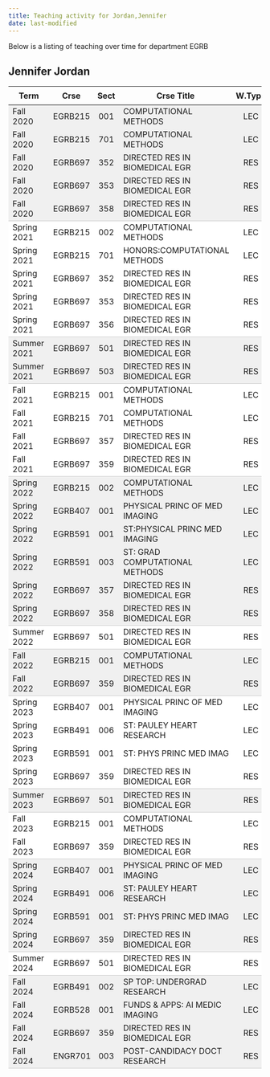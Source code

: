 ```yaml
---
title: Teaching activity for Jordan,Jennifer
date: last-modified
---
```


Below is a listing of teaching over time for department EGRB


## Jennifer Jordan

<style type="text/css">
#T_139d1 table {
  width: 100%;
  border-collapse: collapse;
}
#T_139d1 th {
  text-align: center;
  padding: 8px;
}
#T_139d1 td:nth-child(1) {
  padding-right: 10px;
  text-align: left;
}
#T_139d1 td:nth-child(2) {
  padding-right: 5px;
  text-align: left;
}
#T_139d1  td:nth-child(4) {
  padding-right: 5px;
  text-align: left;
}
#T_139d1 td:nth-child(3) {
  text-align: center;
}
#T_139d1  td:nth-child(5) {
  text-align: center;
}
#T_139d1 td:nth-child(6) {
  text-align: right;
}
#T_139d1  td:nth-child(7) {
  text-align: right;
}
#T_139d1_row0_col0, #T_139d1_row0_col1, #T_139d1_row0_col2, #T_139d1_row0_col3, #T_139d1_row0_col4, #T_139d1_row0_col5, #T_139d1_row0_col6, #T_139d1_row1_col0, #T_139d1_row1_col1, #T_139d1_row1_col2, #T_139d1_row1_col3, #T_139d1_row1_col4, #T_139d1_row1_col5, #T_139d1_row1_col6, #T_139d1_row2_col0, #T_139d1_row2_col1, #T_139d1_row2_col2, #T_139d1_row2_col3, #T_139d1_row2_col4, #T_139d1_row2_col5, #T_139d1_row2_col6, #T_139d1_row3_col0, #T_139d1_row3_col1, #T_139d1_row3_col2, #T_139d1_row3_col3, #T_139d1_row3_col4, #T_139d1_row3_col5, #T_139d1_row3_col6, #T_139d1_row10_col0, #T_139d1_row10_col1, #T_139d1_row10_col2, #T_139d1_row10_col3, #T_139d1_row10_col4, #T_139d1_row10_col5, #T_139d1_row10_col6, #T_139d1_row16_col0, #T_139d1_row16_col1, #T_139d1_row16_col2, #T_139d1_row16_col3, #T_139d1_row16_col4, #T_139d1_row16_col5, #T_139d1_row16_col6, #T_139d1_row17_col0, #T_139d1_row17_col1, #T_139d1_row17_col2, #T_139d1_row17_col3, #T_139d1_row17_col4, #T_139d1_row17_col5, #T_139d1_row17_col6, #T_139d1_row18_col0, #T_139d1_row18_col1, #T_139d1_row18_col2, #T_139d1_row18_col3, #T_139d1_row18_col4, #T_139d1_row18_col5, #T_139d1_row18_col6, #T_139d1_row19_col0, #T_139d1_row19_col1, #T_139d1_row19_col2, #T_139d1_row19_col3, #T_139d1_row19_col4, #T_139d1_row19_col5, #T_139d1_row19_col6, #T_139d1_row20_col0, #T_139d1_row20_col1, #T_139d1_row20_col2, #T_139d1_row20_col3, #T_139d1_row20_col4, #T_139d1_row20_col5, #T_139d1_row20_col6, #T_139d1_row23_col0, #T_139d1_row23_col1, #T_139d1_row23_col2, #T_139d1_row23_col3, #T_139d1_row23_col4, #T_139d1_row23_col5, #T_139d1_row23_col6, #T_139d1_row32_col0, #T_139d1_row32_col1, #T_139d1_row32_col2, #T_139d1_row32_col3, #T_139d1_row32_col4, #T_139d1_row32_col5, #T_139d1_row32_col6, #T_139d1_row33_col0, #T_139d1_row33_col1, #T_139d1_row33_col2, #T_139d1_row33_col3, #T_139d1_row33_col4, #T_139d1_row33_col5, #T_139d1_row33_col6, #T_139d1_row34_col0, #T_139d1_row34_col1, #T_139d1_row34_col2, #T_139d1_row34_col3, #T_139d1_row34_col4, #T_139d1_row34_col5, #T_139d1_row34_col6, #T_139d1_row37_col0, #T_139d1_row37_col1, #T_139d1_row37_col2, #T_139d1_row37_col3, #T_139d1_row37_col4, #T_139d1_row37_col5, #T_139d1_row37_col6, #T_139d1_row38_col0, #T_139d1_row38_col1, #T_139d1_row38_col2, #T_139d1_row38_col3, #T_139d1_row38_col4, #T_139d1_row38_col5, #T_139d1_row38_col6, #T_139d1_row39_col0, #T_139d1_row39_col1, #T_139d1_row39_col2, #T_139d1_row39_col3, #T_139d1_row39_col4, #T_139d1_row39_col5, #T_139d1_row39_col6 {
  background-color: #f0f0f0;
  border-bottom: none;
}
#T_139d1_row4_col0, #T_139d1_row4_col1, #T_139d1_row4_col2, #T_139d1_row4_col3, #T_139d1_row4_col4, #T_139d1_row4_col5, #T_139d1_row4_col6, #T_139d1_row11_col0, #T_139d1_row11_col1, #T_139d1_row11_col2, #T_139d1_row11_col3, #T_139d1_row11_col4, #T_139d1_row11_col5, #T_139d1_row11_col6, #T_139d1_row21_col0, #T_139d1_row21_col1, #T_139d1_row21_col2, #T_139d1_row21_col3, #T_139d1_row21_col4, #T_139d1_row21_col5, #T_139d1_row21_col6, #T_139d1_row24_col0, #T_139d1_row24_col1, #T_139d1_row24_col2, #T_139d1_row24_col3, #T_139d1_row24_col4, #T_139d1_row24_col5, #T_139d1_row24_col6, #T_139d1_row29_col0, #T_139d1_row29_col1, #T_139d1_row29_col2, #T_139d1_row29_col3, #T_139d1_row29_col4, #T_139d1_row29_col5, #T_139d1_row29_col6, #T_139d1_row35_col0, #T_139d1_row35_col1, #T_139d1_row35_col2, #T_139d1_row35_col3, #T_139d1_row35_col4, #T_139d1_row35_col5, #T_139d1_row35_col6, #T_139d1_row40_col0, #T_139d1_row40_col1, #T_139d1_row40_col2, #T_139d1_row40_col3, #T_139d1_row40_col4, #T_139d1_row40_col5, #T_139d1_row40_col6 {
  background-color: #f0f0f0;
  border-bottom: 1px solid #ccc;
}
#T_139d1_row5_col0, #T_139d1_row5_col1, #T_139d1_row5_col2, #T_139d1_row5_col3, #T_139d1_row5_col4, #T_139d1_row5_col5, #T_139d1_row5_col6, #T_139d1_row6_col0, #T_139d1_row6_col1, #T_139d1_row6_col2, #T_139d1_row6_col3, #T_139d1_row6_col4, #T_139d1_row6_col5, #T_139d1_row6_col6, #T_139d1_row7_col0, #T_139d1_row7_col1, #T_139d1_row7_col2, #T_139d1_row7_col3, #T_139d1_row7_col4, #T_139d1_row7_col5, #T_139d1_row7_col6, #T_139d1_row8_col0, #T_139d1_row8_col1, #T_139d1_row8_col2, #T_139d1_row8_col3, #T_139d1_row8_col4, #T_139d1_row8_col5, #T_139d1_row8_col6, #T_139d1_row12_col0, #T_139d1_row12_col1, #T_139d1_row12_col2, #T_139d1_row12_col3, #T_139d1_row12_col4, #T_139d1_row12_col5, #T_139d1_row12_col6, #T_139d1_row13_col0, #T_139d1_row13_col1, #T_139d1_row13_col2, #T_139d1_row13_col3, #T_139d1_row13_col4, #T_139d1_row13_col5, #T_139d1_row13_col6, #T_139d1_row14_col0, #T_139d1_row14_col1, #T_139d1_row14_col2, #T_139d1_row14_col3, #T_139d1_row14_col4, #T_139d1_row14_col5, #T_139d1_row14_col6, #T_139d1_row25_col0, #T_139d1_row25_col1, #T_139d1_row25_col2, #T_139d1_row25_col3, #T_139d1_row25_col4, #T_139d1_row25_col5, #T_139d1_row25_col6, #T_139d1_row26_col0, #T_139d1_row26_col1, #T_139d1_row26_col2, #T_139d1_row26_col3, #T_139d1_row26_col4, #T_139d1_row26_col5, #T_139d1_row26_col6, #T_139d1_row27_col0, #T_139d1_row27_col1, #T_139d1_row27_col2, #T_139d1_row27_col3, #T_139d1_row27_col4, #T_139d1_row27_col5, #T_139d1_row27_col6, #T_139d1_row30_col0, #T_139d1_row30_col1, #T_139d1_row30_col2, #T_139d1_row30_col3, #T_139d1_row30_col4, #T_139d1_row30_col5, #T_139d1_row30_col6 {
  background-color: #ffffff;
  border-bottom: none;
}
#T_139d1_row9_col0, #T_139d1_row9_col1, #T_139d1_row9_col2, #T_139d1_row9_col3, #T_139d1_row9_col4, #T_139d1_row9_col5, #T_139d1_row9_col6, #T_139d1_row15_col0, #T_139d1_row15_col1, #T_139d1_row15_col2, #T_139d1_row15_col3, #T_139d1_row15_col4, #T_139d1_row15_col5, #T_139d1_row15_col6, #T_139d1_row22_col0, #T_139d1_row22_col1, #T_139d1_row22_col2, #T_139d1_row22_col3, #T_139d1_row22_col4, #T_139d1_row22_col5, #T_139d1_row22_col6, #T_139d1_row28_col0, #T_139d1_row28_col1, #T_139d1_row28_col2, #T_139d1_row28_col3, #T_139d1_row28_col4, #T_139d1_row28_col5, #T_139d1_row28_col6, #T_139d1_row31_col0, #T_139d1_row31_col1, #T_139d1_row31_col2, #T_139d1_row31_col3, #T_139d1_row31_col4, #T_139d1_row31_col5, #T_139d1_row31_col6, #T_139d1_row36_col0, #T_139d1_row36_col1, #T_139d1_row36_col2, #T_139d1_row36_col3, #T_139d1_row36_col4, #T_139d1_row36_col5, #T_139d1_row36_col6 {
  background-color: #ffffff;
  border-bottom: 1px solid #ccc;
}
</style>
<table id="T_139d1">
  <thead>
    <tr>
      <th id="T_139d1_level0_col0" class="col_heading level0 col0" >Term</th>
      <th id="T_139d1_level0_col1" class="col_heading level0 col1" >Crse</th>
      <th id="T_139d1_level0_col2" class="col_heading level0 col2" >Sect</th>
      <th id="T_139d1_level0_col3" class="col_heading level0 col3" >Crse Title</th>
      <th id="T_139d1_level0_col4" class="col_heading level0 col4" >W.Type</th>
      <th id="T_139d1_level0_col5" class="col_heading level0 col5" >Stdnts</th>
      <th id="T_139d1_level0_col6" class="col_heading level0 col6" >Hours</th>
    </tr>
  </thead>
  <tbody>
    <tr>
      <td id="T_139d1_row0_col0" class="data row0 col0" >Fall 2020</td>
      <td id="T_139d1_row0_col1" class="data row0 col1" >EGRB215</td>
      <td id="T_139d1_row0_col2" class="data row0 col2" >001</td>
      <td id="T_139d1_row0_col3" class="data row0 col3" >COMPUTATIONAL METHODS</td>
      <td id="T_139d1_row0_col4" class="data row0 col4" >LEC</td>
      <td id="T_139d1_row0_col5" class="data row0 col5" >25</td>
      <td id="T_139d1_row0_col6" class="data row0 col6" >75</td>
    </tr>
    <tr>
      <td id="T_139d1_row1_col0" class="data row1 col0" >Fall 2020</td>
      <td id="T_139d1_row1_col1" class="data row1 col1" >EGRB215</td>
      <td id="T_139d1_row1_col2" class="data row1 col2" >701</td>
      <td id="T_139d1_row1_col3" class="data row1 col3" >COMPUTATIONAL METHODS</td>
      <td id="T_139d1_row1_col4" class="data row1 col4" >LEC</td>
      <td id="T_139d1_row1_col5" class="data row1 col5" >2</td>
      <td id="T_139d1_row1_col6" class="data row1 col6" >6</td>
    </tr>
    <tr>
      <td id="T_139d1_row2_col0" class="data row2 col0" >Fall 2020</td>
      <td id="T_139d1_row2_col1" class="data row2 col1" >EGRB697</td>
      <td id="T_139d1_row2_col2" class="data row2 col2" >352</td>
      <td id="T_139d1_row2_col3" class="data row2 col3" >DIRECTED RES IN BIOMEDICAL EGR</td>
      <td id="T_139d1_row2_col4" class="data row2 col4" >RES</td>
      <td id="T_139d1_row2_col5" class="data row2 col5" >1</td>
      <td id="T_139d1_row2_col6" class="data row2 col6" >3</td>
    </tr>
    <tr>
      <td id="T_139d1_row3_col0" class="data row3 col0" >Fall 2020</td>
      <td id="T_139d1_row3_col1" class="data row3 col1" >EGRB697</td>
      <td id="T_139d1_row3_col2" class="data row3 col2" >353</td>
      <td id="T_139d1_row3_col3" class="data row3 col3" >DIRECTED RES IN BIOMEDICAL EGR</td>
      <td id="T_139d1_row3_col4" class="data row3 col4" >RES</td>
      <td id="T_139d1_row3_col5" class="data row3 col5" >1</td>
      <td id="T_139d1_row3_col6" class="data row3 col6" >4</td>
    </tr>
    <tr>
      <td id="T_139d1_row4_col0" class="data row4 col0" >Fall 2020</td>
      <td id="T_139d1_row4_col1" class="data row4 col1" >EGRB697</td>
      <td id="T_139d1_row4_col2" class="data row4 col2" >358</td>
      <td id="T_139d1_row4_col3" class="data row4 col3" >DIRECTED RES IN BIOMEDICAL EGR</td>
      <td id="T_139d1_row4_col4" class="data row4 col4" >RES</td>
      <td id="T_139d1_row4_col5" class="data row4 col5" >1</td>
      <td id="T_139d1_row4_col6" class="data row4 col6" >9</td>
    </tr>
    <tr>
      <td id="T_139d1_row5_col0" class="data row5 col0" >Spring 2021</td>
      <td id="T_139d1_row5_col1" class="data row5 col1" >EGRB215</td>
      <td id="T_139d1_row5_col2" class="data row5 col2" >002</td>
      <td id="T_139d1_row5_col3" class="data row5 col3" >COMPUTATIONAL METHODS</td>
      <td id="T_139d1_row5_col4" class="data row5 col4" >LEC</td>
      <td id="T_139d1_row5_col5" class="data row5 col5" >25</td>
      <td id="T_139d1_row5_col6" class="data row5 col6" >75</td>
    </tr>
    <tr>
      <td id="T_139d1_row6_col0" class="data row6 col0" >Spring 2021</td>
      <td id="T_139d1_row6_col1" class="data row6 col1" >EGRB215</td>
      <td id="T_139d1_row6_col2" class="data row6 col2" >701</td>
      <td id="T_139d1_row6_col3" class="data row6 col3" >HONORS:COMPUTATIONAL METHODS</td>
      <td id="T_139d1_row6_col4" class="data row6 col4" >LEC</td>
      <td id="T_139d1_row6_col5" class="data row6 col5" >6</td>
      <td id="T_139d1_row6_col6" class="data row6 col6" >18</td>
    </tr>
    <tr>
      <td id="T_139d1_row7_col0" class="data row7 col0" >Spring 2021</td>
      <td id="T_139d1_row7_col1" class="data row7 col1" >EGRB697</td>
      <td id="T_139d1_row7_col2" class="data row7 col2" >352</td>
      <td id="T_139d1_row7_col3" class="data row7 col3" >DIRECTED RES IN BIOMEDICAL EGR</td>
      <td id="T_139d1_row7_col4" class="data row7 col4" >RES</td>
      <td id="T_139d1_row7_col5" class="data row7 col5" >1</td>
      <td id="T_139d1_row7_col6" class="data row7 col6" >2</td>
    </tr>
    <tr>
      <td id="T_139d1_row8_col0" class="data row8 col0" >Spring 2021</td>
      <td id="T_139d1_row8_col1" class="data row8 col1" >EGRB697</td>
      <td id="T_139d1_row8_col2" class="data row8 col2" >353</td>
      <td id="T_139d1_row8_col3" class="data row8 col3" >DIRECTED RES IN BIOMEDICAL EGR</td>
      <td id="T_139d1_row8_col4" class="data row8 col4" >RES</td>
      <td id="T_139d1_row8_col5" class="data row8 col5" >1</td>
      <td id="T_139d1_row8_col6" class="data row8 col6" >3</td>
    </tr>
    <tr>
      <td id="T_139d1_row9_col0" class="data row9 col0" >Spring 2021</td>
      <td id="T_139d1_row9_col1" class="data row9 col1" >EGRB697</td>
      <td id="T_139d1_row9_col2" class="data row9 col2" >356</td>
      <td id="T_139d1_row9_col3" class="data row9 col3" >DIRECTED RES IN BIOMEDICAL EGR</td>
      <td id="T_139d1_row9_col4" class="data row9 col4" >RES</td>
      <td id="T_139d1_row9_col5" class="data row9 col5" >1</td>
      <td id="T_139d1_row9_col6" class="data row9 col6" >6</td>
    </tr>
    <tr>
      <td id="T_139d1_row10_col0" class="data row10 col0" >Summer 2021</td>
      <td id="T_139d1_row10_col1" class="data row10 col1" >EGRB697</td>
      <td id="T_139d1_row10_col2" class="data row10 col2" >501</td>
      <td id="T_139d1_row10_col3" class="data row10 col3" >DIRECTED RES IN BIOMEDICAL EGR</td>
      <td id="T_139d1_row10_col4" class="data row10 col4" >RES</td>
      <td id="T_139d1_row10_col5" class="data row10 col5" >2</td>
      <td id="T_139d1_row10_col6" class="data row10 col6" >6</td>
    </tr>
    <tr>
      <td id="T_139d1_row11_col0" class="data row11 col0" >Summer 2021</td>
      <td id="T_139d1_row11_col1" class="data row11 col1" >EGRB697</td>
      <td id="T_139d1_row11_col2" class="data row11 col2" >503</td>
      <td id="T_139d1_row11_col3" class="data row11 col3" >DIRECTED RES IN BIOMEDICAL EGR</td>
      <td id="T_139d1_row11_col4" class="data row11 col4" >RES</td>
      <td id="T_139d1_row11_col5" class="data row11 col5" >1</td>
      <td id="T_139d1_row11_col6" class="data row11 col6" >1</td>
    </tr>
    <tr>
      <td id="T_139d1_row12_col0" class="data row12 col0" >Fall 2021</td>
      <td id="T_139d1_row12_col1" class="data row12 col1" >EGRB215</td>
      <td id="T_139d1_row12_col2" class="data row12 col2" >001</td>
      <td id="T_139d1_row12_col3" class="data row12 col3" >COMPUTATIONAL METHODS</td>
      <td id="T_139d1_row12_col4" class="data row12 col4" >LEC</td>
      <td id="T_139d1_row12_col5" class="data row12 col5" >26</td>
      <td id="T_139d1_row12_col6" class="data row12 col6" >78</td>
    </tr>
    <tr>
      <td id="T_139d1_row13_col0" class="data row13 col0" >Fall 2021</td>
      <td id="T_139d1_row13_col1" class="data row13 col1" >EGRB215</td>
      <td id="T_139d1_row13_col2" class="data row13 col2" >701</td>
      <td id="T_139d1_row13_col3" class="data row13 col3" >COMPUTATIONAL METHODS</td>
      <td id="T_139d1_row13_col4" class="data row13 col4" >LEC</td>
      <td id="T_139d1_row13_col5" class="data row13 col5" >8</td>
      <td id="T_139d1_row13_col6" class="data row13 col6" >24</td>
    </tr>
    <tr>
      <td id="T_139d1_row14_col0" class="data row14 col0" >Fall 2021</td>
      <td id="T_139d1_row14_col1" class="data row14 col1" >EGRB697</td>
      <td id="T_139d1_row14_col2" class="data row14 col2" >357</td>
      <td id="T_139d1_row14_col3" class="data row14 col3" >DIRECTED RES IN BIOMEDICAL EGR</td>
      <td id="T_139d1_row14_col4" class="data row14 col4" >RES</td>
      <td id="T_139d1_row14_col5" class="data row14 col5" >1</td>
      <td id="T_139d1_row14_col6" class="data row14 col6" >8</td>
    </tr>
    <tr>
      <td id="T_139d1_row15_col0" class="data row15 col0" >Fall 2021</td>
      <td id="T_139d1_row15_col1" class="data row15 col1" >EGRB697</td>
      <td id="T_139d1_row15_col2" class="data row15 col2" >359</td>
      <td id="T_139d1_row15_col3" class="data row15 col3" >DIRECTED RES IN BIOMEDICAL EGR</td>
      <td id="T_139d1_row15_col4" class="data row15 col4" >RES</td>
      <td id="T_139d1_row15_col5" class="data row15 col5" >1</td>
      <td id="T_139d1_row15_col6" class="data row15 col6" >10</td>
    </tr>
    <tr>
      <td id="T_139d1_row16_col0" class="data row16 col0" >Spring 2022</td>
      <td id="T_139d1_row16_col1" class="data row16 col1" >EGRB215</td>
      <td id="T_139d1_row16_col2" class="data row16 col2" >002</td>
      <td id="T_139d1_row16_col3" class="data row16 col3" >COMPUTATIONAL METHODS</td>
      <td id="T_139d1_row16_col4" class="data row16 col4" >LEC</td>
      <td id="T_139d1_row16_col5" class="data row16 col5" >31</td>
      <td id="T_139d1_row16_col6" class="data row16 col6" >93</td>
    </tr>
    <tr>
      <td id="T_139d1_row17_col0" class="data row17 col0" >Spring 2022</td>
      <td id="T_139d1_row17_col1" class="data row17 col1" >EGRB407</td>
      <td id="T_139d1_row17_col2" class="data row17 col2" >001</td>
      <td id="T_139d1_row17_col3" class="data row17 col3" >PHYSICAL PRINC OF MED IMAGING</td>
      <td id="T_139d1_row17_col4" class="data row17 col4" >LEC</td>
      <td id="T_139d1_row17_col5" class="data row17 col5" >1</td>
      <td id="T_139d1_row17_col6" class="data row17 col6" >3</td>
    </tr>
    <tr>
      <td id="T_139d1_row18_col0" class="data row18 col0" >Spring 2022</td>
      <td id="T_139d1_row18_col1" class="data row18 col1" >EGRB591</td>
      <td id="T_139d1_row18_col2" class="data row18 col2" >001</td>
      <td id="T_139d1_row18_col3" class="data row18 col3" >ST:PHYSICAL PRINC MED IMAGING</td>
      <td id="T_139d1_row18_col4" class="data row18 col4" >LEC</td>
      <td id="T_139d1_row18_col5" class="data row18 col5" >4</td>
      <td id="T_139d1_row18_col6" class="data row18 col6" >12</td>
    </tr>
    <tr>
      <td id="T_139d1_row19_col0" class="data row19 col0" >Spring 2022</td>
      <td id="T_139d1_row19_col1" class="data row19 col1" >EGRB591</td>
      <td id="T_139d1_row19_col2" class="data row19 col2" >003</td>
      <td id="T_139d1_row19_col3" class="data row19 col3" >ST: GRAD COMPUTATIONAL METHODS</td>
      <td id="T_139d1_row19_col4" class="data row19 col4" >LEC</td>
      <td id="T_139d1_row19_col5" class="data row19 col5" >1</td>
      <td id="T_139d1_row19_col6" class="data row19 col6" >3</td>
    </tr>
    <tr>
      <td id="T_139d1_row20_col0" class="data row20 col0" >Spring 2022</td>
      <td id="T_139d1_row20_col1" class="data row20 col1" >EGRB697</td>
      <td id="T_139d1_row20_col2" class="data row20 col2" >357</td>
      <td id="T_139d1_row20_col3" class="data row20 col3" >DIRECTED RES IN BIOMEDICAL EGR</td>
      <td id="T_139d1_row20_col4" class="data row20 col4" >RES</td>
      <td id="T_139d1_row20_col5" class="data row20 col5" >1</td>
      <td id="T_139d1_row20_col6" class="data row20 col6" >7</td>
    </tr>
    <tr>
      <td id="T_139d1_row21_col0" class="data row21 col0" >Spring 2022</td>
      <td id="T_139d1_row21_col1" class="data row21 col1" >EGRB697</td>
      <td id="T_139d1_row21_col2" class="data row21 col2" >358</td>
      <td id="T_139d1_row21_col3" class="data row21 col3" >DIRECTED RES IN BIOMEDICAL EGR</td>
      <td id="T_139d1_row21_col4" class="data row21 col4" >RES</td>
      <td id="T_139d1_row21_col5" class="data row21 col5" >1</td>
      <td id="T_139d1_row21_col6" class="data row21 col6" >8</td>
    </tr>
    <tr>
      <td id="T_139d1_row22_col0" class="data row22 col0" >Summer 2022</td>
      <td id="T_139d1_row22_col1" class="data row22 col1" >EGRB697</td>
      <td id="T_139d1_row22_col2" class="data row22 col2" >501</td>
      <td id="T_139d1_row22_col3" class="data row22 col3" >DIRECTED RES IN BIOMEDICAL EGR</td>
      <td id="T_139d1_row22_col4" class="data row22 col4" >RES</td>
      <td id="T_139d1_row22_col5" class="data row22 col5" >2</td>
      <td id="T_139d1_row22_col6" class="data row22 col6" >6</td>
    </tr>
    <tr>
      <td id="T_139d1_row23_col0" class="data row23 col0" >Fall 2022</td>
      <td id="T_139d1_row23_col1" class="data row23 col1" >EGRB215</td>
      <td id="T_139d1_row23_col2" class="data row23 col2" >001</td>
      <td id="T_139d1_row23_col3" class="data row23 col3" >COMPUTATIONAL METHODS</td>
      <td id="T_139d1_row23_col4" class="data row23 col4" >LEC</td>
      <td id="T_139d1_row23_col5" class="data row23 col5" >26</td>
      <td id="T_139d1_row23_col6" class="data row23 col6" >78</td>
    </tr>
    <tr>
      <td id="T_139d1_row24_col0" class="data row24 col0" >Fall 2022</td>
      <td id="T_139d1_row24_col1" class="data row24 col1" >EGRB697</td>
      <td id="T_139d1_row24_col2" class="data row24 col2" >359</td>
      <td id="T_139d1_row24_col3" class="data row24 col3" >DIRECTED RES IN BIOMEDICAL EGR</td>
      <td id="T_139d1_row24_col4" class="data row24 col4" >RES</td>
      <td id="T_139d1_row24_col5" class="data row24 col5" >2</td>
      <td id="T_139d1_row24_col6" class="data row24 col6" >20</td>
    </tr>
    <tr>
      <td id="T_139d1_row25_col0" class="data row25 col0" >Spring 2023</td>
      <td id="T_139d1_row25_col1" class="data row25 col1" >EGRB407</td>
      <td id="T_139d1_row25_col2" class="data row25 col2" >001</td>
      <td id="T_139d1_row25_col3" class="data row25 col3" >PHYSICAL PRINC OF MED IMAGING</td>
      <td id="T_139d1_row25_col4" class="data row25 col4" >LEC</td>
      <td id="T_139d1_row25_col5" class="data row25 col5" >4</td>
      <td id="T_139d1_row25_col6" class="data row25 col6" >12</td>
    </tr>
    <tr>
      <td id="T_139d1_row26_col0" class="data row26 col0" >Spring 2023</td>
      <td id="T_139d1_row26_col1" class="data row26 col1" >EGRB491</td>
      <td id="T_139d1_row26_col2" class="data row26 col2" >006</td>
      <td id="T_139d1_row26_col3" class="data row26 col3" >ST: PAULEY HEART RESEARCH</td>
      <td id="T_139d1_row26_col4" class="data row26 col4" >LEC</td>
      <td id="T_139d1_row26_col5" class="data row26 col5" >3</td>
      <td id="T_139d1_row26_col6" class="data row26 col6" >3</td>
    </tr>
    <tr>
      <td id="T_139d1_row27_col0" class="data row27 col0" >Spring 2023</td>
      <td id="T_139d1_row27_col1" class="data row27 col1" >EGRB591</td>
      <td id="T_139d1_row27_col2" class="data row27 col2" >001</td>
      <td id="T_139d1_row27_col3" class="data row27 col3" >ST: PHYS PRINC MED IMAG</td>
      <td id="T_139d1_row27_col4" class="data row27 col4" >LEC</td>
      <td id="T_139d1_row27_col5" class="data row27 col5" >4</td>
      <td id="T_139d1_row27_col6" class="data row27 col6" >12</td>
    </tr>
    <tr>
      <td id="T_139d1_row28_col0" class="data row28 col0" >Spring 2023</td>
      <td id="T_139d1_row28_col1" class="data row28 col1" >EGRB697</td>
      <td id="T_139d1_row28_col2" class="data row28 col2" >359</td>
      <td id="T_139d1_row28_col3" class="data row28 col3" >DIRECTED RES IN BIOMEDICAL EGR</td>
      <td id="T_139d1_row28_col4" class="data row28 col4" >RES</td>
      <td id="T_139d1_row28_col5" class="data row28 col5" >3</td>
      <td id="T_139d1_row28_col6" class="data row28 col6" >27</td>
    </tr>
    <tr>
      <td id="T_139d1_row29_col0" class="data row29 col0" >Summer 2023</td>
      <td id="T_139d1_row29_col1" class="data row29 col1" >EGRB697</td>
      <td id="T_139d1_row29_col2" class="data row29 col2" >501</td>
      <td id="T_139d1_row29_col3" class="data row29 col3" >DIRECTED RES IN BIOMEDICAL EGR</td>
      <td id="T_139d1_row29_col4" class="data row29 col4" >RES</td>
      <td id="T_139d1_row29_col5" class="data row29 col5" >1</td>
      <td id="T_139d1_row29_col6" class="data row29 col6" >3</td>
    </tr>
    <tr>
      <td id="T_139d1_row30_col0" class="data row30 col0" >Fall 2023</td>
      <td id="T_139d1_row30_col1" class="data row30 col1" >EGRB215</td>
      <td id="T_139d1_row30_col2" class="data row30 col2" >001</td>
      <td id="T_139d1_row30_col3" class="data row30 col3" >COMPUTATIONAL METHODS</td>
      <td id="T_139d1_row30_col4" class="data row30 col4" >LEC</td>
      <td id="T_139d1_row30_col5" class="data row30 col5" >34</td>
      <td id="T_139d1_row30_col6" class="data row30 col6" >102</td>
    </tr>
    <tr>
      <td id="T_139d1_row31_col0" class="data row31 col0" >Fall 2023</td>
      <td id="T_139d1_row31_col1" class="data row31 col1" >EGRB697</td>
      <td id="T_139d1_row31_col2" class="data row31 col2" >359</td>
      <td id="T_139d1_row31_col3" class="data row31 col3" >DIRECTED RES IN BIOMEDICAL EGR</td>
      <td id="T_139d1_row31_col4" class="data row31 col4" >RES</td>
      <td id="T_139d1_row31_col5" class="data row31 col5" >2</td>
      <td id="T_139d1_row31_col6" class="data row31 col6" >20</td>
    </tr>
    <tr>
      <td id="T_139d1_row32_col0" class="data row32 col0" >Spring 2024</td>
      <td id="T_139d1_row32_col1" class="data row32 col1" >EGRB407</td>
      <td id="T_139d1_row32_col2" class="data row32 col2" >001</td>
      <td id="T_139d1_row32_col3" class="data row32 col3" >PHYSICAL PRINC OF MED IMAGING</td>
      <td id="T_139d1_row32_col4" class="data row32 col4" >LEC</td>
      <td id="T_139d1_row32_col5" class="data row32 col5" >2</td>
      <td id="T_139d1_row32_col6" class="data row32 col6" >6</td>
    </tr>
    <tr>
      <td id="T_139d1_row33_col0" class="data row33 col0" >Spring 2024</td>
      <td id="T_139d1_row33_col1" class="data row33 col1" >EGRB491</td>
      <td id="T_139d1_row33_col2" class="data row33 col2" >006</td>
      <td id="T_139d1_row33_col3" class="data row33 col3" >ST: PAULEY HEART RESEARCH</td>
      <td id="T_139d1_row33_col4" class="data row33 col4" >LEC</td>
      <td id="T_139d1_row33_col5" class="data row33 col5" >2</td>
      <td id="T_139d1_row33_col6" class="data row33 col6" >2</td>
    </tr>
    <tr>
      <td id="T_139d1_row34_col0" class="data row34 col0" >Spring 2024</td>
      <td id="T_139d1_row34_col1" class="data row34 col1" >EGRB591</td>
      <td id="T_139d1_row34_col2" class="data row34 col2" >001</td>
      <td id="T_139d1_row34_col3" class="data row34 col3" >ST: PHYS PRINC MED IMAG</td>
      <td id="T_139d1_row34_col4" class="data row34 col4" >LEC</td>
      <td id="T_139d1_row34_col5" class="data row34 col5" >3</td>
      <td id="T_139d1_row34_col6" class="data row34 col6" >9</td>
    </tr>
    <tr>
      <td id="T_139d1_row35_col0" class="data row35 col0" >Spring 2024</td>
      <td id="T_139d1_row35_col1" class="data row35 col1" >EGRB697</td>
      <td id="T_139d1_row35_col2" class="data row35 col2" >359</td>
      <td id="T_139d1_row35_col3" class="data row35 col3" >DIRECTED RES IN BIOMEDICAL EGR</td>
      <td id="T_139d1_row35_col4" class="data row35 col4" >RES</td>
      <td id="T_139d1_row35_col5" class="data row35 col5" >2</td>
      <td id="T_139d1_row35_col6" class="data row35 col6" >18</td>
    </tr>
    <tr>
      <td id="T_139d1_row36_col0" class="data row36 col0" >Summer 2024</td>
      <td id="T_139d1_row36_col1" class="data row36 col1" >EGRB697</td>
      <td id="T_139d1_row36_col2" class="data row36 col2" >501</td>
      <td id="T_139d1_row36_col3" class="data row36 col3" >DIRECTED RES IN BIOMEDICAL EGR</td>
      <td id="T_139d1_row36_col4" class="data row36 col4" >RES</td>
      <td id="T_139d1_row36_col5" class="data row36 col5" >2</td>
      <td id="T_139d1_row36_col6" class="data row36 col6" >6</td>
    </tr>
    <tr>
      <td id="T_139d1_row37_col0" class="data row37 col0" >Fall 2024</td>
      <td id="T_139d1_row37_col1" class="data row37 col1" >EGRB491</td>
      <td id="T_139d1_row37_col2" class="data row37 col2" >002</td>
      <td id="T_139d1_row37_col3" class="data row37 col3" >SP TOP: UNDERGRAD RESEARCH</td>
      <td id="T_139d1_row37_col4" class="data row37 col4" >LEC</td>
      <td id="T_139d1_row37_col5" class="data row37 col5" >1</td>
      <td id="T_139d1_row37_col6" class="data row37 col6" >3</td>
    </tr>
    <tr>
      <td id="T_139d1_row38_col0" class="data row38 col0" >Fall 2024</td>
      <td id="T_139d1_row38_col1" class="data row38 col1" >EGRB528</td>
      <td id="T_139d1_row38_col2" class="data row38 col2" >001</td>
      <td id="T_139d1_row38_col3" class="data row38 col3" >FUNDS & APPS: AI MEDIC IMAGING</td>
      <td id="T_139d1_row38_col4" class="data row38 col4" >LEC</td>
      <td id="T_139d1_row38_col5" class="data row38 col5" >8</td>
      <td id="T_139d1_row38_col6" class="data row38 col6" >24</td>
    </tr>
    <tr>
      <td id="T_139d1_row39_col0" class="data row39 col0" >Fall 2024</td>
      <td id="T_139d1_row39_col1" class="data row39 col1" >EGRB697</td>
      <td id="T_139d1_row39_col2" class="data row39 col2" >359</td>
      <td id="T_139d1_row39_col3" class="data row39 col3" >DIRECTED RES IN BIOMEDICAL EGR</td>
      <td id="T_139d1_row39_col4" class="data row39 col4" >RES</td>
      <td id="T_139d1_row39_col5" class="data row39 col5" >1</td>
      <td id="T_139d1_row39_col6" class="data row39 col6" >10</td>
    </tr>
    <tr>
      <td id="T_139d1_row40_col0" class="data row40 col0" >Fall 2024</td>
      <td id="T_139d1_row40_col1" class="data row40 col1" >ENGR701</td>
      <td id="T_139d1_row40_col2" class="data row40 col2" >003</td>
      <td id="T_139d1_row40_col3" class="data row40 col3" >POST-CANDIDACY DOCT RESEARCH</td>
      <td id="T_139d1_row40_col4" class="data row40 col4" >RES</td>
      <td id="T_139d1_row40_col5" class="data row40 col5" >1</td>
      <td id="T_139d1_row40_col6" class="data row40 col6" >9</td>
    </tr>
  </tbody>
</table>


